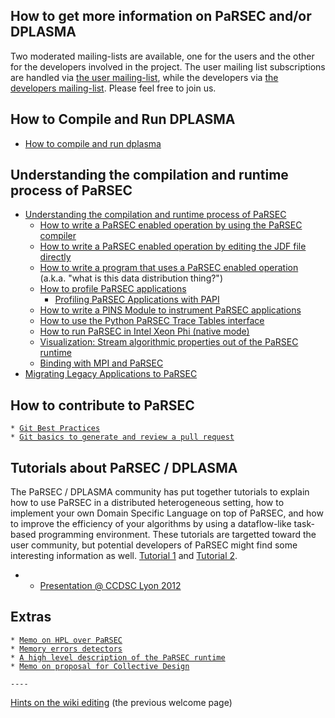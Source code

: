== How to get more information on PaRSEC and/or DPLASMA ==

Two moderated mailing-lists are available, one for the users and the other for the developers involved in the project. The user mailing list subscriptions are handled via [[https://groups.google.com/a/icl.utk.edu/d/forum/dplasma-users|the user mailing-list]], while the developers via [[https://groups.google.com/a/icl.utk.edu/d/forum/dplasma-devel|the developers mailing-list]]. Please feel free to join us.

== How to Compile and Run DPLASMA ==

* [[compileandrun|How to compile and run dplasma]]

== Understanding the compilation and runtime process of PaRSEC ==

* [[understanding|Understanding the compilation and runtime process of PaRSEC]]
** [[compilejdf|How to write a PaRSEC enabled operation by using the PaRSEC compiler]]
** [[writejdf|How to write a PaRSEC enabled operation by editing the JDF file directly]]
** [[datadistribution|How to write a program that uses a PaRSEC enabled operation]] (a.k.a. "what is this data distribution thing?")
** [[Profiling-PaRSEC-based-applications|How to profile PaRSEC applications]]
*** [[Profiling%20PaRSEC%20Applications%20with%20PAPI|Profiling PaRSEC Applications with PAPI]]
** [[PINS|How to write a PINS Module to instrument PaRSEC applications]]
** [[PaRSEC-Trace-Tables-via-Python|How to use the Python PaRSEC Trace Tables interface]]
** [[PaRSEC-on-Intel-Xeon-Phi-Native-Mode.wiki|How to run PaRSEC in Intel Xeon Phi (native mode)]]
** [[VisualizationTools.wiki|Visualization: Stream algorithmic properties out of the PaRSEC runtime]]
** [[Using PaRSEC binding to bind computation and communication cores.md|Binding with MPI and PaRSEC]]
* [[Migrating Legacy Applications to PaRSEC]]

== How to contribute to PaRSEC ==

 * [[Git Best Practices|Git Best Practices]]
 * [[Git tips to contribute to the project|Git basics to generate and review a pull request]]

== Tutorials about PaRSEC / DPLASMA ==
The PaRSEC / DPLASMA community has put together tutorials to explain how to use PaRSEC in a distributed heterogeneous setting, how to implement your own Domain Specific Language on top of PaRSEC, and how to improve the efficiency of your algorithms by using a dataflow-like task-based programming environment. These tutorials are targetted toward the user community, but potential developers of PaRSEC might find some interesting information as well. 
[[http://icl.cs.utk.edu/projectsfiles/parsec/pubs/parsec-tutorial-1.pdf|Tutorial 1]] and [[http://icl.cs.utk.edu/projectsfiles/parsec/pubs/parsec-tutorial-2.pdf|Tutorial 2]].

** [[presentations|Presentation @ CCDSC Lyon 2012]]

== Extras ==

 * [[Status of HPL over PaRSEC|Memo on HPL over PaRSEC]]
 * [[Memory error detectors|Memory errors detectors]]
 * [[high level|A high level description of the PaRSEC runtime]]
 * [[https://bitbucket.org/icldistcomp/parsec/wiki/Collective%20Design|Memo on proposal for Collective Design]]

 ---- 

[[wikiediting|Hints on the wiki editing]] (the previous welcome page)
